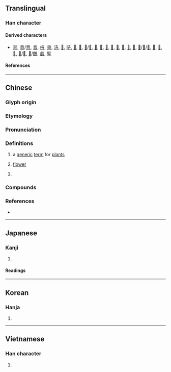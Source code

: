 {{also|𠦄|芔}}
{{character info}}
{{character info|0x2F82C}}
==Translingual==

===Han character===
{{Han char|rn=24|rad=十|as=03|sn=5|four=40440|canj=JT|ids=⿱十廾}}

====Derived characters====
* [[奔]], [[賁]]/[[贲]], [[㫩]], [[枿]], [[桒]], [[泋]], [[𠛟]], [[𠱥]], [[𢱭]], [[𥊊]], [[𥑾]]/[[𥓈]], [[𥮈]], [[𦯨]], [[𦶫]], [[𬜦]], [[𧫵]], [[𨐟]], [[𨒍]], [[𩚰]], [[𩝃]]/[[𩞳]]/[[𩞴]], [[𢍃]], [[𠦪]], [[𡮃]], [[𢞨]]/[[𢡘]], [[𩿜]]/[[䴅]], [[鼖]], [[䯵]]

====References====
{{Han ref|kx=0156.060|dkj=02706|dj=0354.050|hdz=10059.080|uh=5349}}
{{Han ref|uh=2F82C}}

----

==Chinese==
{{zh-forms|alt=芔,𠦄}}

===Glyph origin===
{{Han etym}}

===Etymology===
{{rfe|zh}}

===Pronunciation===
{{zh-pron
|m=huì
|c=wai2,wai5
|h=pfs=
|md=
|mn=húi/hùi/hūi
|w=
|mc=y
|oc=y
|cat=n,pn
}}

===Definitions===
{{zh-hanzi}}

# a [[generic]] [[term]] for [[plant]]s
#: {{zh-x|奇花異卉|[[unusual]] [[flower]]s and [[exotic]] [[plant]]s}}
# [[flower]]
#: {{zh-x|奇卉怪草|[[strange]] [[flower]]s and [[weird]] [[grass]]}} <!-- 王元之《桂阳罗君游太湖洞庭诗序》-->
# {{surname|zh}}

===Compounds===
{{zh-der|奇卉|奇卉怪草|奇花異卉|花卉|奇葩異卉}}

===References===
* {{R:twedu|a00436}}

----

==Japanese==

===Kanji===
{{ja-kanji|grade=|rs=十03}}

# {{rfdef|ja|sort=十03}}

====Readings====
{{ja-readings
|on=き
|kun=くさ-
}}

----

==Korean==

===Hanja===
{{ko-hanja|훼}}

# {{rfdef|ko|sort=十03}}

----

==Vietnamese==

===Han character===
{{vi-readings|reading=[[tạp]], [[hủy]]|rs=十03}}

# {{rfdef|vi|sort=十03}}